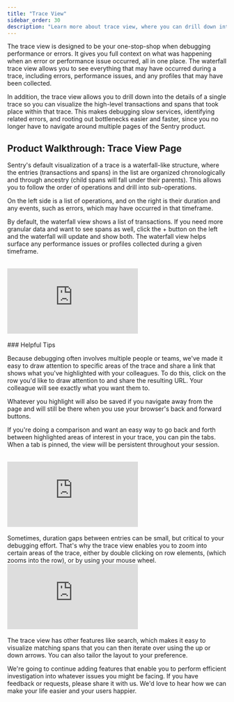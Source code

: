 ```yaml
---
title: "Trace View"
sidebar_order: 30
description: "Learn more about trace view, where you can drill down into the details of a single trace, allowing you to debug slow services, identify related errors, and find other bottlenecks."
---
```


The trace view is designed to be your one-stop-shop when debugging performance or errors. It gives you full context on what was happening when an error or performance issue occurred, all in one place. The waterfall trace view allows you to see everything that may have occurred during a trace, including errors, performance issues, and any profiles that may have been collected.

In addition, the trace view allows you to drill down into the details of a single trace so you can visualize the high-level transactions and spans that took place within that trace. This makes debugging slow services, identifying related errors, and rooting out bottlenecks easier and faster, since you no longer have to navigate around multiple pages of the Sentry product.

## Product Walkthrough: Trace View Page

Sentry's default visualization of a trace is a waterfall-like structure, where the entries (transactions and spans) in the list are organized chronologically and through ancestry (child spans will fall under their parents). This allows you to follow the order of operations and drill into sub-operations.

On the left side is a list of operations, and on the right is their duration and any events, such as errors, which may have occurred in that timeframe.

By default, the waterfall view shows a list of transactions. If you need more granular data and want to see spans as well, click the + button on the left and the waterfall will update and show both. The waterfall view helps surface any performance issues or profiles collected during a given timeframe.

<br />

<div
  style={{
    height: "0px",
    paddingBottom: "calc(66.66% + 41px)",
    position: "relative",
    width: "100%",
  }}
>
  <iframe
    src="https://demo.arcade.software/25H9paIDvBOQp5T3pFeW?embed&show_copy_link=true"
    title="Trace Details — Performance — sentry — Sentry"
    frameborder="0"
    loading="lazy"
    webkitallowfullscreen
    mozallowfullscreen
    allowfullscreen
    allow="clipboard-write"
    style={{
      colorScheme: "light",
      height: "100%",
      left: "0px",
      position: "absolute",
      top: "0px",
      width: "100%",
    }}
    title="Trace view -> Error"
  ></iframe>
</div>

<br />
### Helpful Tips

Because debugging often involves multiple people or teams, we've made it easy to draw attention to specific areas of the trace and share a link that shows what you've highlighted with your colleagues. To do this, click on the row you'd like to draw attention to and share the resulting URL. Your colleague will see exactly what you want them to.

Whatever you highlight will also be saved if you navigate away from the page and will still be there when you use your browser's back and forward buttons.

If you're doing a comparison and want an easy way to go back and forth between highlighted areas of interest in your trace, you can pin the tabs. When a tab is pinned, the view will be persistent throughout your session.

<br />
<div
  style={{
    height: "0px",
    paddingBottom: "calc(66.66% + 41px)",
    position: "relative",
    width: "100%",
  }}
>
  <iframe
    src="https://demo.arcade.software/yP3PFytK0ckfetjJTe52?embed&show_copy_link=true"
    title="Sentry"
    frameborder="0"
    loading="lazy"
    webkitallowfullscreen
    mozallowfullscreen
    allowfullscreen
    allow="clipboard-write"
    style={{
      colorScheme: "light",
      height: "100%",
      left: "0px",
      position: "absolute",
      top: "0px",
      width: "100%",
    }}
    title="Trace view - Tabbing"
  ></iframe>
</div>
<br />
Sometimes, duration gaps between entries can be small, but critical to your debugging
effort. That's why the trace view enables you to zoom into certain areas of the trace,
either by double clicking on row elements, (which zooms into the row), or by using
your mouse wheel.
<br />
<div
  style={{
    height: "0px",
    paddingBottom: "calc(66.66% + 41px)",
    position: "relative",
    width: "100%",
  }}
>
  <iframe
    src="https://demo.arcade.software/U8JbMjFJR1KRiP4G4j4E?embed&show_copy_link=true"
    title="Trace Details — Performance — sentry — Sentry"
    frameborder="0"
    loading="lazy"
    webkitallowfullscreen
    mozallowfullscreen
    allowfullscreen
    allow="clipboard-write"
    style={{
      colorScheme: "light",
      height: "100%",
      left: "0px",
      position: "absolute",
      top: "0px",
      width: "100%",
    }}
    title="Trace view - Zooming"
  ></iframe>
</div>
<br />
The trace view has other features like search, which makes it easy to visualize matching
spans that you can then iterate over using the up or down arrows. You can also tailor
the layout to your preference.

We're going to continue adding features that enable you to perform efficient investigation into whatever issues you might be facing. If you have feedback or requests, please share it with us. We'd love to hear how we can make your life easier and your users happier.
